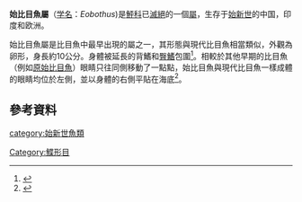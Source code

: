 {{Automatic Taxobox
|fossil_range = {{Fossil range|Middle Eocene}}[[始新世|始新世]]中期
|regnum = [[動物界|動物界]] Animalia
|image = Eobothus minimus.JPG
|image_caption = ''E. minimus''的化石
| taxon = Eobothus
| authority = Eastman (1914)<ref>{{cite web|url=http://fossilworks.org/bridge.pl?a=taxonInfo&taxon_no=36253|title=†Eobothus Eastman 1914 (flatfish)|publisher=Fossilworks|accessdate=2019-09-21|archive-date=2016-03-05|archive-url=https://web.archive.org/web/20160305132818/http://fossilworks.org/bridge.pl?a=taxonInfo&taxon_no=36253|dead-url=no}}</ref>
|type_species = '''''Eobothus minimus'''''
| subdivision_ranks = 種
| subdivision =
* ''E. minimus''
* ''E. singhi''
}}

'''始比目魚屬'''（[[学名|学名]]：''Eobothus'')是[[鮃科|鮃科]]已[[滅絕|滅絕]]的一個[[屬|屬]]，生存于[[始新世|始新世]]的中国，印度和欧洲。

始比目魚屬是比目魚中最早出現的屬之一，其形態與現代比目魚相當類似，外觀為卵形，身長約10公分。身體被延長的背鰭和[[魚鰭|臀鰭]]包圍<ref name=EoDP>{{cite book |editor=Palmer, D.|year=1999 |title= The Marshall Illustrated Encyclopedia of Dinosaurs and Prehistoric Animals|publisher= Marshall Editions|location=London|page= 41|isbn= 1-84028-152-9}}</ref>。相較於其他早期的比目魚（例如[[原始比目魚|原始比目魚]]）眼睛只往同側移動了一點點，始比目魚與現代比目魚一樣成體的眼睛均位於左側，並以身體的右側平貼在海底<ref>{{cite journal|last= S.|first= Ashok|last2= Choudhary|first2= N.K.|title= Lower Eocene Fishes from Barmer, South Western Rajasthan, India|journal= Proc. Indian natn. Sci. Acad.|volume= 38|issue= A|pages= 97–102|year= 1971|url= http://repository.ias.ac.in/43658/1/33-Pub.pdf|accessdate= 2019-09-21|archive-date= 2019-09-21|archive-url= https://web.archive.org/web/20190921220749/http://repository.ias.ac.in/43658/1/33-Pub.pdf|dead-url= no}}</ref>。

==參考資料==
{{reflist}}

{{Taxonbar|from=Q2145203}}
[[Category:鰈形目|Category:鰈形目]]
[[category:始新世魚類|category:始新世魚類]]